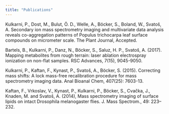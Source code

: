 ```yaml
---
title: "Publications"
---
```


<link rel="stylesheet" href="styles.css" type="text/css">

Kulkarni, P., Dost, M., Bulut, Ö. D., Welle, A., Böcker, S., Boland, W., Svatoš, A. Secondary ion mass spectrometry imaging and multivariate data analysis reveals co-aggregation patterns of Populus trichocarpa leaf surface compounds on micrometer scale. The Plant Journal, Accepted.

Bartels, B., Kulkarni, P., Danz, N., Böcker, S., Saluz, H. P., Svatoš, A. (2017). Mapping metabolites from rough terrain: laser ablation electrospray ionization on non-flat samples. RSC Advances, 7(15), 9045-9050. 

Kulkarni, P., Kaftan, F., Kynast, P., Svatoš, A., Böcker, S. (2015). Correcting mass shifts: A lock mass-free recalibration procedure for mass spectrometry imaging data. Anal Bioanal Chem, 407(25): 7603-13. 

Kaftan, F., Vrkoslav, V., Kynast, P., Kulkarni, P., Böcker, S., Cvačka, J., Knaden, M. and Svatoš, A. (2014), Mass spectrometry imaging of surface lipids on intact Drosophila melanogaster flies. J. Mass Spectrom., 49: 223–232. 
